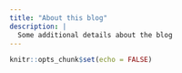 ```yaml
---
title: "About this blog"
description: |
  Some additional details about the blog
---
```


```r
knitr::opts_chunk$set(echo = FALSE)

```
